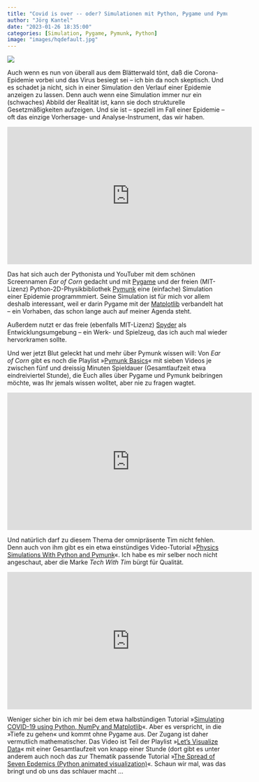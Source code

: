 ```yaml
---
title: "Covid is over -- oder? Simulationen mit Python, Pygame und Pymunk"
author: "Jörg Kantel"
date: "2023-01-26 18:35:00"
categories: [Simulation, Pygame, Pymunk, Python]
image: "images/hqdefault.jpg"
---
```


[![](images/hqdefault-b.jpg)](https://www.youtube.com/watch?v=yJK5J8a7NFs)

Auch wenn es nun von überall aus dem Blätterwald tönt, daß die Corona-Epidemie vorbei und das Virus besiegt sei -- ich bin da noch skeptisch. Und es schadet ja nicht, sich in einer Simulation den Verlauf einer Epidemie anzeigen zu lassen. Denn auch wenn eine Simulation immer nur ein (schwaches) Abbild der Realität ist, kann sie doch strukturelle Gesetzmäßigkeiten aufzeigen. Und sie ist -- speziell im Fall einer Epidemie -- oft das einzige Vorhersage- und Analyse-Instrument, das wir haben.

<iframe width="560" height="315" src="https://www.youtube.com/embed/yJK5J8a7NFs" title="YouTube video player" frameborder="0" allow="accelerometer; autoplay; clipboard-write; encrypted-media; gyroscope; picture-in-picture; web-share" allowfullscreen></iframe>

Das hat sich auch der Pythonista und YouTuber mit dem schönen Screennamen *Ear of Corn* gedacht und mit [Pygame](http://cognitiones.kantel-chaos-team.de/multimedia/spieleprogrammierung/pygame.html) und der freien (MIT-Lizenz) Python-2D-Physikbibliothek [Pymunk](http://cognitiones.kantel-chaos-team.de/programmierung/python/pymunk.html) eine (einfache) Simulation einer Epidemie programmmiert. Seine Simulation ist für mich vor allem deshalb interessant, weil er darin Pygame mit der [Matplotlib](http://cognitiones.kantel-chaos-team.de/programmierung/python/matplotlib.html) verbandelt hat -- ein Vorhaben, das schon lange auch auf meiner Agenda steht.

Außerdem nutzt er das freie (ebenfalls MIT-Lizenz) [Spyder](http://cognitiones.kantel-chaos-team.de/programmierung/python/spyder.html) als Entwicklungsumgebung -- ein Werk- und Spielzeug, das ich auch mal wieder hervorkramen sollte.

Und wer jetzt Blut geleckt hat und mehr über Pymunk wissen will: Von *Ear of Corn* gibt es noch die Playlist »[Pymunk Basics](https://www.youtube.com/playlist?list=PL_N_kL9gRTm8lh7GxFHh3ym1RXi6I6c50)« mit sieben Videos je zwischen fünf und dreissig Minuten Spieldauer (Gesamtlaufzeit etwa eindreiviertel Stunde), die Euch alles über Pygame und Pymunk beibringen möchte, was Ihr jemals wissen wolltet, aber nie zu fragen wagtet.

<iframe width="560" height="315" src="https://www.youtube.com/embed/tLsi2DeUsak" title="YouTube video player" frameborder="0" allow="accelerometer; autoplay; clipboard-write; encrypted-media; gyroscope; picture-in-picture; web-share" allowfullscreen></iframe>

Und natürlich darf zu diesem Thema der omnipräsente Tim nicht fehlen. Denn auch von ihm gibt es ein etwa einstündiges Video-Tutorial »[Physics Simulations With Python and Pymunk](https://www.youtube.com/watch?v=tLsi2DeUsak)«. Ich habe es mir selber noch nicht angeschaut, aber die Marke *Tech With Tim* bürgt für Qualität.

<iframe width="560" height="315" src="https://www.youtube.com/embed/KAmZe5D3v5I" title="YouTube video player" frameborder="0" allow="accelerometer; autoplay; clipboard-write; encrypted-media; gyroscope; picture-in-picture; web-share" allowfullscreen></iframe>

Weniger sicher bin ich mir bei dem etwa halbstündigen Tutorial »[Simulating COVID-19 using Python, NumPy and Matplotlib](https://www.youtube.com/watch?v=KAmZe5D3v5I)«. Aber es verspricht, in die »Tiefe zu gehen« und kommt ohne Pygame aus. Der Zugang ist daher vermutlich mathematischer. Das Video ist Teil der Playlist »[Let's Visualize Data](https://www.youtube.com/playlist?list=PLDBeG9ubvsktYoxLAYHp-NdJ4faa_m8Z7)« mit einer Gesamtlaufzeit von knapp einer Stunde (dort gibt es unter anderem auch noch das zur Thematik passende Tutorial »[The Spread of Seven Epdemics (Python animated visualization)](https://www.youtube.com/watch?v=uNs8cb8V-5c)«. Schaun wir mal, was das bringt und ob uns das schlauer macht …